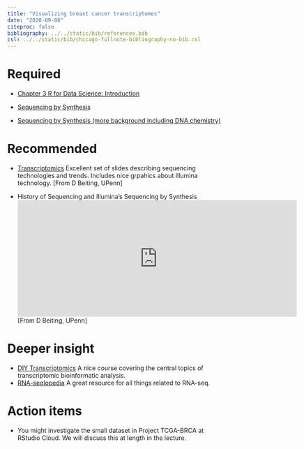 ```yaml
---
title: "Visualizing breast cancer transcriptomes"
date: "2020-09-08"
citeproc: false
bibliography: ../../static/bib/references.bib
csl: ../../static/bib/chicago-fullnote-bibliography-no-bib.csl
---
```




# Required

- [Chapter 3 R for Data Science: Introduction](https://r4ds.had.co.nz/data-visualisation.html)

- [Sequencing by Synthesis](https://www.youtube.com/watch?v=CZeN-IgjYCo)

- [Sequencing by Synthesis (more background including DNA chemistry)](https://www.youtube.com/watch?v=mI0Fo9kaWqo)

# Recommended

- [Transcriptomics](https://www.icloud.com/keynote/0n2tSKAVc2chal9Wt8cj-uDiQ#Lecture01%5FRNAseqIntro) Excellent set of slides describing sequencing technologies and trends. Includes nice grpahics about Illumina technology. [From D Beiting, UPenn]

- History of Sequencing and Illumina's Sequencing by Synthesis<iframe title="vimeo-player" src="https://player.vimeo.com/video/408044306" width="640" height="267" frameborder="0" allowfullscreen></iframe>[From D Beiting, UPenn]

# Deeper insight

- [DIY Transcriptomics](http://diytranscriptomics.com/) A nice course covering the central topics of transcriptomic bioinformatic analysis.
- [RNA-seqlopedia](https://rnaseq.uoregon.edu/) A great resource for all things related to RNA-seq.

# Action items  

- You might investigate the small dataset in Project TCGA-BRCA at RStudio Cloud. We will discuss this at length in the lecture.

